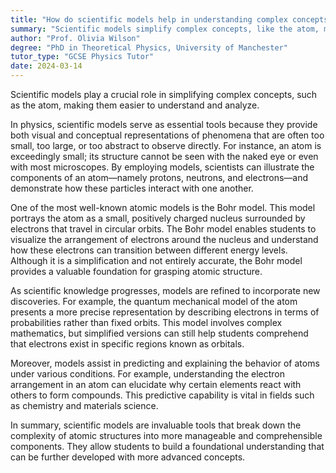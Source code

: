 ```yaml
---
title: "How do scientific models help in understanding complex concepts like the atom?"
summary: "Scientific models simplify complex concepts, like the atom, making them easier to understand and analyse."
author: "Prof. Olivia Wilson"
degree: "PhD in Theoretical Physics, University of Manchester"
tutor_type: "GCSE Physics Tutor"
date: 2024-03-14
---
```


Scientific models play a crucial role in simplifying complex concepts, such as the atom, making them easier to understand and analyze.

In physics, scientific models serve as essential tools because they provide both visual and conceptual representations of phenomena that are often too small, too large, or too abstract to observe directly. For instance, an atom is exceedingly small; its structure cannot be seen with the naked eye or even with most microscopes. By employing models, scientists can illustrate the components of an atom—namely protons, neutrons, and electrons—and demonstrate how these particles interact with one another.

One of the most well-known atomic models is the Bohr model. This model portrays the atom as a small, positively charged nucleus surrounded by electrons that travel in circular orbits. The Bohr model enables students to visualize the arrangement of electrons around the nucleus and understand how these electrons can transition between different energy levels. Although it is a simplification and not entirely accurate, the Bohr model provides a valuable foundation for grasping atomic structure.

As scientific knowledge progresses, models are refined to incorporate new discoveries. For example, the quantum mechanical model of the atom presents a more precise representation by describing electrons in terms of probabilities rather than fixed orbits. This model involves complex mathematics, but simplified versions can still help students comprehend that electrons exist in specific regions known as orbitals.

Moreover, models assist in predicting and explaining the behavior of atoms under various conditions. For example, understanding the electron arrangement in an atom can elucidate why certain elements react with others to form compounds. This predictive capability is vital in fields such as chemistry and materials science.

In summary, scientific models are invaluable tools that break down the complexity of atomic structures into more manageable and comprehensible components. They allow students to build a foundational understanding that can be further developed with more advanced concepts.
    